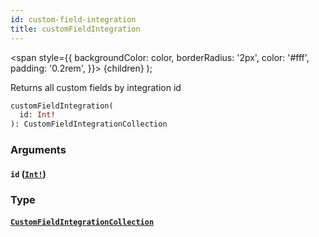 ```yaml
---
id: custom-field-integration
title: customFieldIntegration
---
```


<span
style={{
      backgroundColor: color,
      borderRadius: '2px',
      color: '#fff',
      padding: '0.2rem',
    }}>
{children}
</span>
);

Returns all custom fields by integration id

```graphql
customFieldIntegration(
  id: Int!
): CustomFieldIntegrationCollection

```

### Arguments

#### `id` ([`Int!`](/api/scalars/int))

### Type

#### [`CustomFieldIntegrationCollection`](/api/objects/custom-field-integration-collection)
